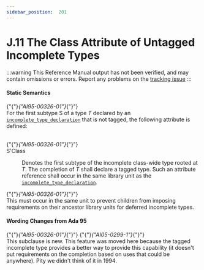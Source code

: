 ---
sidebar_position:  201
---

# J.11 The Class Attribute of Untagged Incomplete Types

:::warning
This Reference Manual output has not been verified,
and may contain omissions or errors.
Report any problems on the [tracking issue](https://github.com/ada-lang-io/ada-lang-io/issues/20)
:::



#### Static Semantics

<p>{"{"}<em>{"AI95-00326-01"}</em>{"}"} <br />For the first subtype S of a type <em>T</em> declared by an <code><a href="../AA-3/AA-3.10#S0085">incomplete_type_declaration</a></code> that is not tagged, the following attribute is defined: <br /></p>

<dt><br/>{"{"}<em>{"AI95-00326-01"}</em>{"}"} <br />S'Class </dt>
<dl>
<dd>Denotes the first subtype of the incomplete class-wide type rooted at <em>T</em>. The completion of <em>T</em> shall declare a tagged type. Such an attribute reference shall occur in the same library unit as the <code><a href="../AA-3/AA-3.10#S0085">incomplete_type_declaration</a></code>. <br /></dd>
</dl>
<Admonition type="aarm" aarm="reason" title="Reason: ">
<strong></strong>{"{"}<em>{"AI95-00326-01"}</em>{"}"} <br />This must occur in the same unit to prevent children from imposing requirements on their ancestor library units for deferred incomplete types. <br /></Admonition>


#### Wording Changes from Ada 95

<Admonition type="aarm" aarm="note" title="Note: ">
{"{"}<em>{"AI95-00326-01"}</em>{"}"} {"{"}<em>{"AI05-0299-1"}</em>{"}"} <br />This subclause is new. This feature was moved here because the tagged incomplete type provides a better way to provide this capability (it doesn't put requirements on the completion based on uses that could be anywhere). Pity we didn't think of it in 1994. <br /></Admonition>

